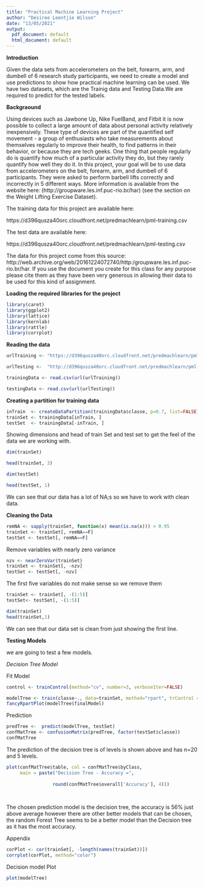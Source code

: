 ```yaml
---
title: "Practical Machine Learning Project"
author: "Desiree Leentjie Wilson"
date: "13/05/2021"
output:
  pdf_document: default
  html_document: default
---
```


**Introduction**

Given the data sets from accelerometers on the belt, forearm, arm, and dumbell of 6 research study participants, we need to create a model and use predictions to show how practical machine learning can be used. We have two datasets, which are the Trainig data and Testing Data.We are required to predict for the tested labels. 


**Backgraound**


Using devices such as Jawbone Up, Nike FuelBand, and Fitbit it is now possible to collect a large amount of data about personal activity relatively inexpensively. These type of devices are part of the quantified self movement - a group of enthusiasts who take measurements about themselves regularly to improve their health, to find patterns in their behavior, or because they are tech geeks. One thing that people regularly do is quantify how much of a particular activity they do, but they rarely quantify how well they do it. In this project, your goal will be to use data from accelerometers on the belt, forearm, arm, and dumbell of 6 participants. They were asked to perform barbell lifts correctly and incorrectly in 5 different ways. More information is available from the website here: (http://groupware.les.inf.puc-rio.br/har) (see the section on the Weight Lifting Exercise Dataset).

The training data for this project are available here:

https://d396qusza40orc.cloudfront.net/predmachlearn/pml-training.csv

The test data are available here:

https://d396qusza40orc.cloudfront.net/predmachlearn/pml-testing.csv

The data for this project come from this source: http://web.archive.org/web/20161224072740/http:/groupware.les.inf.puc-rio.br/har. If you use the document you create for this class for any purpose please cite them as they have been very generous in allowing their data to be used for this kind of assignment.

**Loading the required libraries for the project**

```r


library(caret)
library(ggplot2)
library(lattice)
library(kernlab)
library(rattle)
library(corrplot)


```

**Reading the data**

```r

urlTraining <- "https://d396qusza40orc.cloudfront.net/predmachlearn/pml-training.csv"

urlTesting <-  "http://d396qusza40orc.cloudfront.net/predmachlearn/pml-testing.csv"


```

```r

trainingData <- read.csv(url(urlTraining))

testingData <- read.csv(url(urlTesting))
```

**Creating a partition for training data**

```r

inTrain  <- createDataPartition(trainingData$classe, p=0.7, list=FALSE)
trainSet <- trainingData[inTrain, ]
testSet  <- trainingData[-inTrain, ]

```

Showing dimensions and head of train Set and test set to get the feel of the data we are working with.

```r

dim(trainSet)

head(trainSet, 3)
```


```r


dim(testSet)

head(testSet, 1)

```

We can see that our data has a lot of NA;s so we have to work with clean data. 

**Cleaning the Data**
```r

remNA <- sapply(trainSet, function(x) mean(is.na(x))) > 0.95
trainSet <- trainSet[, remNA==F]
testSet <- testSet[, remNA==F]

```

Remove variables with nearly zero variance

```r

nzv <- nearZeroVar(trainSet)
trainSet <- trainSet[, -nzv]
testSet <- testSet[, -nzv]

```

The first five variables do not make sense so we remove them

```r

trainSet <- trainSet[, -(1:5)]
testSet<- testSet[, -(1:5)]

dim(trainSet)
head(trainSet,1)

```

We can see that our data set is clean from just showing the first line.

**Testing Models**

we are going to test a few models. 

*Decision Tree Model*

Fit Model

```r
control <- trainControl(method="cv", number=3, verboseIter=FALSE)

modelTree <- train(classe~., data=trainSet, method="rpart", trControl = control, tuneLength = 5)
fancyRpartPlot(modelTree$finalModel)

```
Prediction

```r


predTree <-  predict(modelTree, testSet)
confMatTree <- confusionMatrix(predTree, factor(testSet$classe))
confMatTree

```
The prediction of the decision tree is of levels is shown above and has n=20 and 5 levels.
```r
plot(confMatTree$table, col = confMatTree$byClass, 
     main = paste("Decision Tree - Accuracy =",
   
                 round(confMatTree$overall['Accuracy'], 4)))
          
                 
```


The chosen prediction model is the decision tree, the accuracy is 56% just above average however there are other better models that can be chosen, the random Forest Tree seems to be a better model than the Decision tree as it has the most accuracy. 



Appendix

```r

corPlot <- cor(trainSet[, -length(names(trainSet))])
corrplot(corPlot, method="color")
```

Decision model Plot

```r

plot(modelTree)

```
